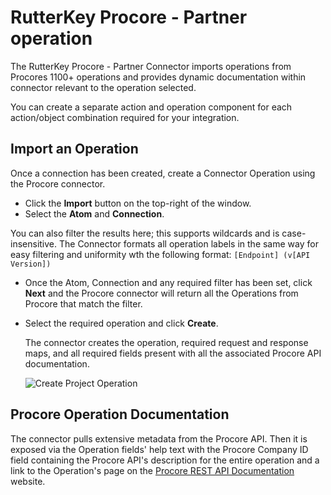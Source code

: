 
# RutterKey Procore - Partner operation

<head>
  <meta name="guidename" content="Integration"/>
  <meta name="context" content="GUID-755f868f-22ca-4cf5-bcdc-ce768e5d9490"/>
</head>


The RutterKey Procore - Partner Connector imports operations from Procores 1100+ operations and provides dynamic documentation within connector relevant to the operation selected.

You can create a separate action and operation component for each action/object combination required for your integration.

## Import an Operation

Once a connection has been created, create a Connector Operation using the Procore connector.

- Click the **Import** button on the top-right of the window.
- Select the **Atom** and **Connection**.

You can also filter the results here; this supports wildcards and is case- insensitive. The Connector formats all operation labels in the same way for easy filtering and uniformity wth the following format: `[Endpoint] (v[API Version])`

- Once the Atom, Connection and any required filter has been set, click **Next** and the Procore connector will return all the Operations from Procore that match the filter.

- Select the required operation and click **Create**.

  The connector creates the operation, required request and response maps, and all required fields present with all the associated Procore API documentation.

  ![Create Project Operation](../Images/img-atm-create_project_operation_f69fe7e0-377e-11ee-be56-0242ac120002.jpg)

## Procore Operation Documentation

The connector pulls extensive metadata from the Procore API. Then it is exposed via the Operation fields' help text with the Procore Company ID field containing the Procore API's description for the entire operation and a link to the Operation's page on the [Procore REST API Documentation](https://developers.procore.com/documentation/introduction) website.

<OperationEnd />